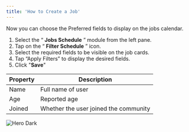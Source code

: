 ```yaml
---
title: 'How to Create a Job'
---
```



Now you can choose the Preferred fields to display on the jobs calendar.

1. Select the “ **Jobs Schedule** ” module from the left pane.
2. Tap on the “ **Filter Schedule** ” icon.
3. Select the required fields to be visible on the job cards.
4. Tap “Apply Filters” to display the desired fields.
5. Click "**Save**"


| Property | Description                           |
| -------- | ------------------------------------- |
| Name     | Full name of user                     |
| Age      | Reported age                          |
| Joined   | Whether the user joined the community |

<img
  className="hidden dark:block"
  src="/images\checks-passed.png"
  alt="Hero Dark"
/>